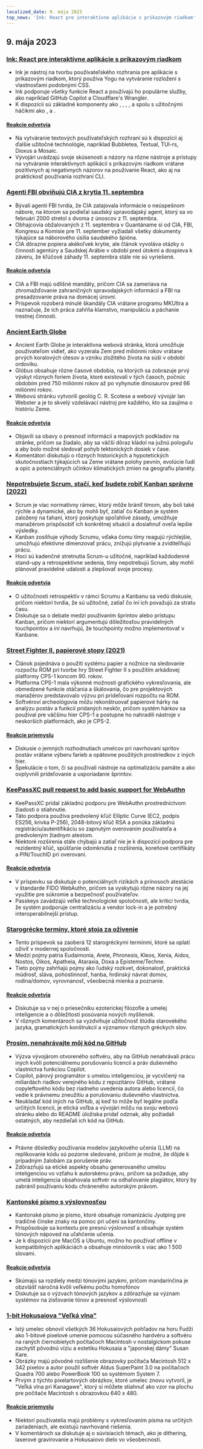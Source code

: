 ```yaml
---
localized_date: 9. mája 2023
top_news: 'Ink: React pre interaktívne aplikácie s príkazovým riadkom'
---
```




<CallToAction />

<Steps>

## 9. mája 2023

### [Ink: React pre interaktívne aplikácie s príkazovým riadkom](https://github.com/vadimdemedes/ink)

- Ink je nástroj na tvorbu používateľského rozhrania pre aplikácie s príkazovým riadkom, ktorý používa Yogu na vytváranie rozložení s vlastnosťami podobnými CSS.
- Ink podporuje všetky funkcie React a používajú ho populárne služby, ako napríklad GitHub Copilot a Cloudflare's Wrangler.
- K dispozícii sú základné komponenty ako <Box>, <Text>, <Newline>, <Spacer>, <Static> a <Transform> spolu s užitočnými háčikmi ako <useInput>, <useStdin> a <useFocus>.

#### [Reakcie odvetvia](http://news.ycombinator.com/item?id=35863837)

- Na vytváranie textových používateľských rozhraní sú k dispozícii aj ďalšie užitočné technológie, napríklad Bubbletea, Textual, TUI-rs, Dioxus a Mosaic.
- Vývojári uvádzajú svoje skúsenosti a názory na rôzne nástroje a prístupy na vytváranie interaktívnych aplikácií s príkazovým riadkom vrátane pozitívnych aj negatívnych názorov na používanie React, ako aj na praktickosť používania rozhraní CLI.

### [Agenti FBI obviňujú CIA z krytia 11. septembra](https://www.spytalk.co/p/exclusive-fbi-agents-accuse-cia-of)

- Bývalí agenti FBI tvrdia, že CIA zatajovala informácie o neúspešnom nábore, na ktorom sa podieľal saudský spravodajský agent, ktorý sa vo februári 2000 stretol s dvoma z únoscov z 11. septembra.
- Obhajcovia obžalovaných z 11. septembra v Guantáname si od CIA, FBI, Kongresu a Komisie pre 11. september vyžiadali všetky dokumenty týkajúce sa náborového úsilia saudského špióna.
- CIA dôrazne popiera akékoľvek krytie, ale článok vyvoláva otázky o činnosti agentúry a Saudskej Arábie v období pred útokmi a dospieva k záveru, že kľúčové záhady 11. septembra stále nie sú vyriešené.

#### [Reakcie odvetvia](http://news.ycombinator.com/item?id=35862656)

- CIA a FBI majú odlišné mandáty, pričom CIA sa zameriava na zhromažďovanie zahraničných spravodajských informácií a FBI na presadzovanie práva na domácej úrovni.
- Príspevok rozoberá minulé škandály CIA vrátane programu MKUltra a naznačuje, že ich práca zahŕňa klamstvo, manipuláciu a páchanie trestnej činnosti.

### [Ancient Earth Globe](https://dinosaurpictures.org/ancient-earth/#470)

- Ancient Earth Globe je interaktívna webová stránka, ktorá umožňuje používateľom vidieť, ako vyzerala Zem pred miliónmi rokov vrátane prvých koralových útesov a vzniku zložitého života na súši v období ordoviku.
- Glóbus obsahuje rôzne časové obdobia, na ktorých sa zobrazuje prvý výskyt rôznych foriem života, ktoré existovali v tých časoch, počnúc obdobím pred 750 miliónmi rokov až po vyhynutie dinosaurov pred 66 miliónmi rokov.
- Webovú stránku vytvorili geológ C. R. Scotese a webový vývojár Ian Webster a je to skvelý vzdelávací nástroj pre každého, kto sa zaujíma o históriu Zeme.

#### [Reakcie odvetvia](http://news.ycombinator.com/item?id=35856820)

- Objavili sa obavy o presnosť informácií a mapových podkladov na stránke, pričom sa žiadalo, aby sa väčší dôraz kládol na južnú pologuľu a aby bolo možné sledovať pohyb tektonických dosiek v čase.
- Komentátori diskutujú o rôznych historických a hypotetických skutočnostiach týkajúcich sa Zeme vrátane polohy pevnín, evolúcie ľudí a opíc a potenciálnych účinkov klimatických zmien na geografiu planéty.

### [Nepotrebujete Scrum, stačí, keď budete robiť Kanban správne (2022)](https://lucasfcosta.com/2022/10/02/scrum-versus-kanban.html)

- Scrum je viac normatívny rámec, ktorý môže brániť tímom, aby boli také rýchle a dynamické, ako by mohli byť, zatiaľ čo Kanban je systém založený na ťahaní, ktorý poskytuje spoľahlivé zásady, umožňuje manažérom prispôsobiť ich konkrétnej situácii a dosiahnuť oveľa lepšie výsledky.
- Kanban zosilňuje výhody Scrumu, vďaka čomu tímy reagujú rýchlejšie, umožňujú efektívne dimenzovať prácu, znižujú plytvanie a zviditeľňujú prácu.
- Hoci sú kadenčné stretnutia Scrum-u užitočné, napríklad každodenné stand-upy a retrospektívne sedenia, tímy nepotrebujú Scrum, aby mohli plánovať pravidelné udalosti a zlepšovať svoje procesy.

#### [Reakcie odvetvia](http://news.ycombinator.com/item?id=35857463)

- O užitočnosti retrospektív v rámci Scrumu a Kanbanu sa vedú diskusie, pričom niektorí tvrdia, že sú užitočné, zatiaľ čo iní ich považujú za stratu času.
- Diskutuje sa o debate medzi používaním šprintov alebo prístupu Kanban, pričom niektorí argumentujú dôležitosťou pravidelných touchpointov a iní navrhujú, že touchpointy možno implementovať v Kanbane.

### [Street Fighter II, papierové stopy (2021)](https://fabiensanglard.net/sf2_sheets/index.html)

- Článok pojednáva o použití systému papier a nožnice na sledovanie rozpočtu ROM pri tvorbe hry Street Fighter II s použitím arkádovej platformy CPS-1 koncom 90. rokov.
- Platforma CPS-1 mala výkonné možnosti grafického vykresľovania, ale obmedzené funkcie otáčania a škálovania, čo pre projektových manažérov predstavovalo výzvu pri prideľovaní rozpočtu na ROM.
- Softvéroví archeológovia môžu rekonštruovať papierové hárky na analýzu postáv a funkcií pridaných neskôr, pričom systém hárkov sa používal pre väčšinu hier CPS-1 a postupne ho nahradili nástroje v neskorších platformách, ako je CPS-2.

#### [Reakcie priemyslu](http://news.ycombinator.com/item?id=35859338)

- Diskusie o jemných rozhodnutiach umelcov pri navrhovaní spritov postáv vrátane výberu farieb a opätovne použitých prostriedkov z iných hier.
- Špekulácie o tom, či sa používali nástroje na optimalizáciu pamäte a ako ovplyvnili prideľovanie a usporiadanie šprintov.

### [KeePassXC pull request to add basic support for WebAuthn](https://github.com/keepassxreboot/keepassxc/pull/8825)

- KeePassXC pridal základnú podporu pre WebAuthn prostredníctvom žiadosti o stiahnutie.
- Táto podpora používa predvolený kľúč Elliptic Curve (EC2, podpis ES256, krivka P-256), 2048-bitový kľúč RSA a ponúka základnú registráciu/autentifikáciu so zapnutým overovaním používateľa a predvoleným žiadnym atestom.
- Niektoré rozšírenia stále chýbajú a zatiaľ nie je k dispozícii podpora pre rezidentný kľúč, spúšťanie odomknutia z rozšírenia, koreňové certifikáty a PIN/TouchID pri overovaní.

#### [Reakcie odvetvia](http://news.ycombinator.com/item?id=35859877)

- V príspevku sa diskutuje o potenciálnych rizikách a prínosoch atestácie v štandarde FIDO WebAuthn, pričom sa vyskytujú rôzne názory na jej využitie pre súkromie a bezpečnosť používateľov.
- Passkeys zavádzajú veľké technologické spoločnosti, ale kritici tvrdia, že systém podporuje centralizáciu a vendor lock-in a je potrebný interoperabilnejší prístup.

### [Starogrécke termíny, ktoré stoja za oživenie](https://classicalwisdom.substack.com/p/12-ancient-greek-terms-that-should)

- Tento príspevok sa zaoberá 12 starogréckymi termínmi, ktoré sa oplatí oživiť v modernej spoločnosti.
- Medzi pojmy patria Eudaimonia, Arete, Phronesis, Kleos, Xenia, Aidos, Nostos, Oikos, Apatheia, Ataraxia, Doxa a Episteme/Techne.
- Tieto pojmy zahŕňajú pojmy ako ľudský rozkvet, dokonalosť, praktická múdrosť, sláva, pohostinnosť, hanba, hrdinský návrat domov, rodina/domov, vyrovnanosť, všeobecná mienka a poznanie.

#### [Reakcie odvetvia](http://news.ycombinator.com/item?id=35867935)

- Diskutuje sa v nej o priesečníku ezoterickej filozofie a umelej inteligencie a o dôležitosti posúvania nových myšlienok.
- V rôznych komentároch sa vyzdvihuje užitočnosť štúdia starovekého jazyka, gramatických konštrukcií a významov rôznych gréckych slov.

### [Prosím, nenahrávajte môj kód na GitHub](https://nogithub.codeberg.page/)

- Výzva vývojárom otvoreného softvéru, aby na GitHub nenahrávali prácu iných kvôli potenciálnemu porušovaniu licencií a práv duševného vlastníctva funkciou Copilot.
- Copilot, párový programátor s umelou inteligenciou, je vycvičený na miliardách riadkov verejného kódu z repozitárov GitHub, vrátane copyleftového kódu bez riadneho uvedenia autora alebo licencií, čo vedie k právnemu zneužitiu a porušovaniu duševného vlastníctva.
- Neukladať kód iných na GitHub, aj keď to môže byť legálne podľa určitých licencií, je etická voľba a vývojári môžu na svoju webovú stránku alebo do README úložiska pridať odznak, aby požiadali ostatných, aby nezdieľali ich kód na GitHub.

#### [Reakcie odvetvia](http://news.ycombinator.com/item?id=35859142)

- Právne dôsledky používania modelov jazykového učenia (LLM) na replikovanie kódu sú pozorne sledované, pričom je možné, že dôjde k prípadným žalobám za porušenie práv.
- Zdôrazňujú sa etické aspekty obsahu generovaného umelou inteligenciou vo vzťahu k autorskému právu, pričom sa požaduje, aby umelá inteligencia obsahovala softvér na odhaľovanie plagiátov, ktorý by zabránil používaniu kódu chráneného autorským právom.

### [Kantonské písmo s výslovnosťou](https://visual-fonts.com/)

- Kantonské písmo je písmo, ktoré obsahuje romanizáciu Jyutping pre tradičné čínske znaky na pomoc pri učení sa kantončiny.
- Prispôsobuje sa kontextu pre presnú výslovnosť a obsahuje systém tónových nápoved na uľahčenie učenia.
- Je k dispozícii pre MacOS a Ubuntu, možno ho používať offline v kompatibilných aplikáciách a obsahuje minislovník s viac ako 1 500 slovami.

#### [Reakcie odvetvia](http://news.ycombinator.com/item?id=35867275)

- Skúmajú sa rozdiely medzi tónovými jazykmi, pričom mandarínčina je obzvlášť náročná kvôli veľkému počtu homofónov
- Diskutuje sa o výzvach tónových jazykov a zdôrazňuje sa význam systémov na zisťovanie tónov a presnosť výslovnosti

### [1-bit Hokusaiova "Veľká vlna"](https://www.hypertalking.com/2023/05/08/1-bit-pixel-art-of-hokusais-the-great-wave-off-kanagawa/)

- Istý umelec obnovil všetkých 36 Hokusaiových pohľadov na horu Fudži ako 1-bitové pixelové umenie pomocou súčasného hardvéru a softvéru na raných čiernobielych počítačoch Macintosh v nostalgickom pokuse zachytiť pôvodnú víziu a estetiku Hokusaia a "japonskej dámy" Susan Kare.
- Obrázky majú pôvodné rozlíšenie obrazovky počítača Macintosh 512 x 342 pixelov a autor použil softvér Aldus SuperPaint 3.0 na počítačoch Quadra 700 alebo PowerBook 100 so systémom System 7.
- Prvým z týchto pixelartových obrázkov, ktoré umelec znovu vytvoril, je "Veľká vlna pri Kanagawe", ktorý si môžete stiahnuť ako vzor na plochu pre počítače Macintosh s obrazovkou 640 x 480.

#### [Reakcie priemyslu](http://news.ycombinator.com/item?id=35866283)

- Niektorí používatelia majú problémy s vykresľovaním písma na určitých zariadeniach, ale existujú navrhované riešenia.
- V komentároch sa diskutuje aj o súvisiacich témach, ako je dithering, laserové gravírovanie a Hokusaiovo dielo vo všeobecnosti.

</Steps>
